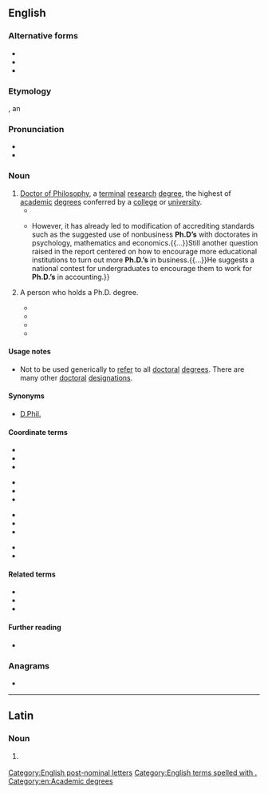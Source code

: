 {{also|Ph. D.|PhD}}
==English==

===Alternative forms===
* {{l|en|Ph.D}}
* {{l|en|PhD}}
* {{l|en|Ph. D.}}

===Etymology===
{{obor|en|la-med|Ph.D.}}, an {{abbrev|la|philosophiae doctor|t=doctor of philosophy|nocap=1|nocat=1}}

===Pronunciation===
* {{IPA|en|/ˈpiːˌeɪ̯tʃˈdiː/}}
* {{audio|en|LL-Q1860 (eng)-Vealhurl-Ph.D..wav |Audio (Southern England)}}

===Noun===
{{en-noun|Ph.D's|Ph.D.'s|+}}

# [[Doctor of Philosophy]], a [[terminal]] [[research]] [[degree]], the highest of [[academic]] [[degree]]s conferred by a [[college]] or [[university]].
#* {{quote-journal|en|title=24 Local Students Among ‘U’ Graduates|journal=[[w:Daily Herald (Utah)|The Daily Herald]]|volume_plain=98th year|issue=214|location=Provo, Utah|date=27 May 1971|page=6|pageurl=https://www.newspapers.com/newspage/468315378/|passage='''Ph.D’s''' will go to Kirk G. Rasmussen and Val Hicks.}}
#* {{quote-journal|en|title=Business schools take action to alleviate teacher shortages|journal=[[w:The Southern Illinoisan|Southern Illinoisan]]|volume=90|issue=195|location=Carbondale, Ill.|date=20 August 1982|page=A-4|pageurl=https://www.newspapers.com/newspage/82762518/|passage=The shortage of holders of '''Ph.D’s''' in business school subjects has grown so severe in recent years that a panel was set up in 1980 by the American Assembly of Collegiate Schools of Business to study the problem.{{...}}However, it has already led to modification of accrediting standards such as the suggested use of nonbusiness '''Ph.D’s''' with doctorates in psychology, mathematics and economics.{{...}}Still another question raised in the report centered on how to encourage more educational institutions to turn out more '''Ph.D.’s''' in business.{{...}}He suggests a national contest for undergraduates to encourage them to work for '''Ph.D.’s''' in accounting.}}
# {{lb|en|informal}} A person who holds a Ph.D. degree.
#* {{quote-journal|en|title=Doctorates Are Received by Six|journal=[[w:Lincoln Journal Star|Sunday Journal and Star]]|volume_plain=94th year|issue=9|location=Lincoln, Neb.|date=26 February 1961|page=3B|pageurl=https://www.newspapers.com/newspage/43520227/|passage=There are 12 '''Ph.D’s''' in the Concordia faculty of 62, according to Dr. P. A. Zimmerman, President, with others nearing the completion of doctorate requirements.}}
#* {{quote-journal|en|title=Ph.D’s Finding Job Prospects Depressing|journal=[[w:Pensacola News Journal|The Pensacola News]]|url=https://www.newspapers.com/newspage/264512597/|location=Pensacola, Fla.|date=14 January 1971|passage=The uncertainty of the job market has a new meaning for '''Ph.D’s''' these days: Prospects Highly Depressing.}}
#* {{quote-journal|en|author=Cecilia Bush|title=Flying high, firmly grounded|journal=The Catholic Advance|volume=CXXII|issue=34|location=Wichita, Kan.|date=1 September 1988|page=1|pageurl=https://www.newspapers.com/newspage/179478191/|columns=1–2|passage=He also directs a post-doctoral program in behavioral medicine in which '''Ph.D’s''' receive training for very special kinds of treatment.}}
#* {{quote-book |en|author=Lucy Chronic, Halka Chronic |title=Pages of Stone |publisher=The Mountaineers Books |edition=second |year=2004 |isbn=0-89886-680-4 |section=end material: About the Authors |page=174 |passage=Growing up the daughter of two '''Ph.D.s''' in geology, young Lucy Chronic was more likely to hear discussions of plate tectonics than the prospects of the local ball team's chance of winning the pennant.}}

====Usage notes====
* Not to be used generically to [[refer]] to all [[doctoral]] [[degree]]s. There are many other [[doctoral]] [[designation]]s.

====Synonyms====
* [[D.Phil.]]

====Coordinate terms====
{{top4}}
* {{l|en|ABD}}
* {{l|en|D.A.}}
* {{l|en|D.Arch.}}
{{mid4}}
* {{l|en|D.B.A.}}
* {{l|en|D.F.A.}}
* {{l|en|D.M.A.}}
{{mid4}}
* {{l|en|D.M.L.}}
* {{l|en|D.Sc.}}
* {{l|en|Ed.D.}}
{{mid4}}
* {{l|en|Th.D.}}
* {{l|en|J.D.}}
{{bottom}}

====Related terms====
* {{l|en|doctor}}
* {{l|en|doctoral}}
* {{l|en|doctorate}}

====Further reading====
* {{pedialite}}

===Anagrams===
* {{anagrams|en|a=dhp|D.P.H.|DHP|HPD}}

[[Category:English post-nominal letters]]
[[Category:English terms spelled with .]]
[[Category:en:Academic degrees]]

----

==Latin==

===Noun===
{{la-noun|Ph.D.<0>|g=n}}

# {{lb|la|Medieval Latin}} {{abbr of|la|philosophiae doctor}}